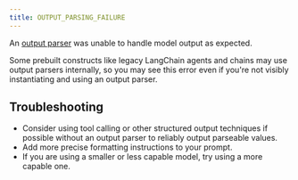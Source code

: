 ```yaml
---
title: OUTPUT_PARSING_FAILURE
---
```


An [output parser](https://reference.langchain.com/python/langchain_core/output_parsers/) was unable to handle model output as expected.

<Note>
    Some prebuilt constructs like legacy LangChain agents and chains may use output parsers internally, so you may see this error even if you're not visibly instantiating and using an output parser.
</Note>

## Troubleshooting

- Consider using tool calling or other structured output techniques if possible without an output parser to reliably output parseable values.
- Add more precise formatting instructions to your prompt.
- If you are using a smaller or less capable model, try using a more capable one.
